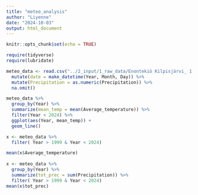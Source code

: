```yaml
---
title: "meteo_analysis"
author: "Liyenne"
date: "2024-10-03"
output: html_document
---
```


```r
knitr::opts_chunk$set(echo = TRUE)
```

```r
require(tidyverse)
require(lubridate)
```

```r
meteo_data <- read.csv("../2_input/1_raw_data/Enontekiö Kilpisjärvi_ 1.1.1990 - 2.1.2024_caaf4629-0cec-4ff7-8977-9d9558bb2c54.csv") %>% 
  mutate(date = make_datetime(Year, Month, Day)) %>% 
  mutate(Precipitation = as.numeric(Precipitation)) %>% 
  na.omit()
```

```r
meteo_data %>% 
  group_by(Year) %>% 
  summarize(mean_temp = mean(Average_temperature)) %>% 
  filter(Year < 2024) %>% 
  ggplot(aes(Year, mean_temp)) + 
  geom_line()
```

```r
x <- meteo_data %>% 
  filter( Year > 1999 & Year < 2024) 

mean(x$Average_temperature)
  
x <- meteo_data %>% 
  group_by(Year) %>% 
  summarize(tot_prec = sum(Precipitation)) %>% 
  filter( Year > 1999 & Year < 2024) 
mean(x$tot_prec)
```

